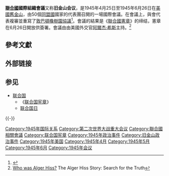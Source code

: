 {{Expand language|en}}

'''[[聯合國|聯合國]]國際組織會議'''又称'''旧金山会议'''，是1945年4月25日至1945年6月26日在[[美國|美國]][[舊金山|舊金山]]，由50個[[同盟國|同盟國]]國家的代表團召開的一場國際會議。在會議上，與會代表複審並重寫了[[敦巴顿橡树园会议|敦巴頓橡樹園協議]]<ref>{{Cite web |url=http://2001-2009.state.gov/r/pa/ho/pubs/fs/55407.htm |title=The United States and the Founding of the United Nations, August 1941 – October 1945 |accessdate=2014-12-14 |archive-date=2013-06-15 |archive-url=https://web.archive.org/web/20130615181842/http://2001-2009.state.gov/r/pa/ho/pubs/fs/55407.htm |dead-url=no }}</ref>。會議的結果是《[[聯合國憲章|聯合國憲章]]》的缔结，憲章在6月26日開放供簽署。會議由由美國外交官[[阿爾杰·希斯|阿爾杰·希斯]]主持。<ref>[http://homepages.nyu.edu/~th15/who.html Who was Alger Hiss?] The Alger Hiss Story: Search for the Truth</ref>

== 參考文獻 ==
{{Reflist|35em}}

== 外部链接 ==

== 参见 ==
{{Portal box|第二次世界大战|联合国|国际关系|美国|历史}}
* [[联合国|联合国]]
** 《[[联合国宪章|联合国宪章]]》
** [[联合国日|联合国日]]

{{-}}
{{UN}}

{{Authority control}}
[[Category:1945年国际关系|Category:1945年国际关系]]
[[Category:第二次世界大战重大会议|Category:第二次世界大战重大会议]]
[[Category:聯合國相關會議|Category:聯合國相關會議]]
[[Category:联合国宪章|Category:联合国宪章]]
[[Category:1945年政治事件|Category:1945年政治事件]]
[[Category:旧金山政治事件|Category:旧金山政治事件]]
[[Category:1945年美国|Category:1945年美国]]
[[Category:1945年4月|Category:1945年4月]]
[[Category:1945年5月|Category:1945年5月]]
[[Category:1945年6月|Category:1945年6月]]
[[Category:1945年会议|Category:1945年会议]]

{{UN-stub}}